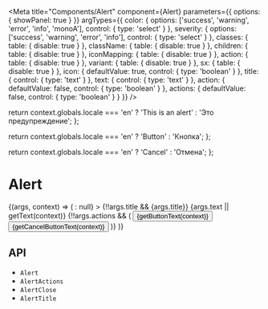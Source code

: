 


<Meta
  title="Components/Alert"
  component={Alert}
  parameters={{
    options: { showPanel: true }
  }}
  argTypes={{
    color: {
      options: ['success', 'warning', 'error', 'info', 'monoA'],
      control: { type: 'select' }
    },
    severity: {
      options: ['success', 'warning', 'error', 'info'],
      control: { type: 'select' }
    },
    classes: {
      table: {
        disable: true
      }
    },
    className: {
      table: {
        disable: true
      }
    },
    children: {
      table: {
        disable: true
      }
    },
    iconMapping: {
      table: {
        disable: true
      }
    },
    action: {
      table: {
        disable: true
      }
    },
    variant: {
      table: {
        disable: true
      }
    },
    sx: {
      table: {
        disable: true
      }
    },
    icon: {
      defaultValue: true,
      control: {
        type: 'boolean'
      }
    },
    title: {
      control: {
        type: 'text'
      }
    },
    text: {
      control: {
        type: 'text'
      }
    },
    action: {
      defaultValue: false,
      control: {
        type: 'boolean'
      }
    },
    actions: {
      defaultValue: false,
      control: {
        type: 'boolean'
      }
    }
  }}
/>

  return context.globals.locale === 'en' ? 'This is an alert' : 'Это предупреждение';
};

  return context.globals.locale === 'en' ? 'Button' : 'Кнопка';
};

  return context.globals.locale === 'en' ? 'Cancel' : 'Отмена';
};

# Alert

<Description of={Alert} />

<Canvas>
  <Story name="Demo">
    {(args, context) => (
      <Alert
        color={args.color}
        icon={args.icon ? undefined : false}
        severity={args.severity}
        action={args.action ? <AlertClose /> : null}
      >
        {!!args.title && <AlertTitle>{args.title}</AlertTitle>}
        {args.text || getText(context)}
        {!!args.actions && (
          <AlertActions>
            <Button
              variant="contained"
              size="32"
              sx={{ mr: '8px', padding: '0 8px!important', color: 'monoA.A700' }}
              color="monoA"
            >
              {getButtonText(context)}
            </Button>
            <Button variant="text" size="32" sx={{ padding: '0 8px!important', color: 'monoA.A700' }} color="monoA">
              {getCancelButtonText(context)}
            </Button>
          </AlertActions>
        )}
      </Alert>
    )}
  </Story>
</Canvas>

<ArgsTable story="Demo" />

## API

<ul>
  <li>
    <LinkTo kind="components-api-alert" story="page">
      <code>Alert</code>
    </LinkTo>
  </li>
  <li>
    <LinkTo kind="components-api-alertActions" story="page">
      <code>AlertActions</code>
    </LinkTo>
  </li>
  <li>
    <LinkTo kind="components-api-alertClose" story="page">
      <code>AlertClose</code>
    </LinkTo>
  </li>
  <li>
    <LinkTo kind="components-api-alertTitle" story="page">
      <code>AlertTitle</code>
    </LinkTo>
  </li>
</ul>
